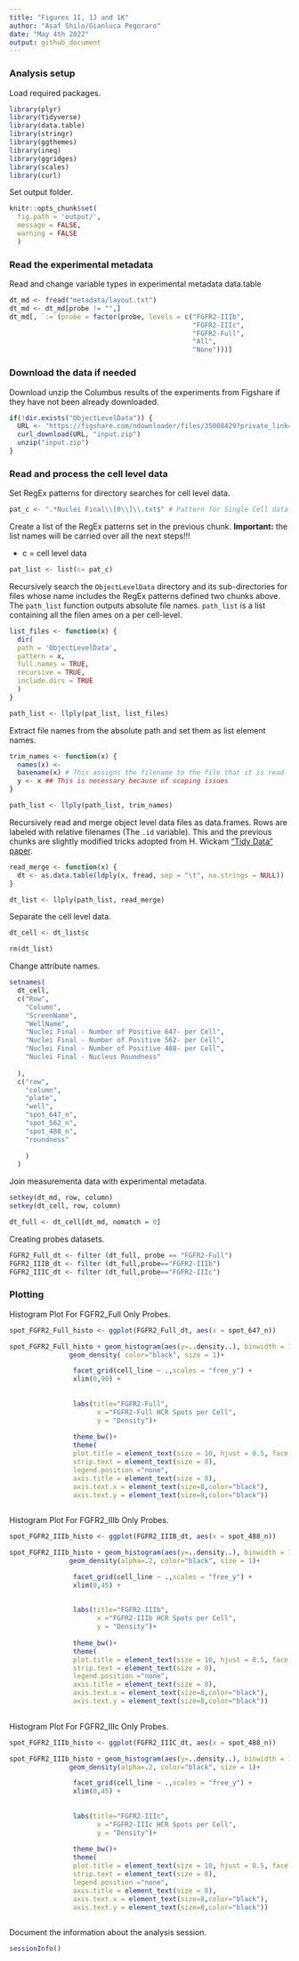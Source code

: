```yaml
---
title: "Figures 1I, 1J and 1K"
author: "Asaf Shilo/Gianluca Pegoraro"
date: "May 4th 2022"
output: github_document
---
```


### Analysis setup

Load required packages.

```r
library(plyr)
library(tidyverse)
library(data.table)
library(stringr)
library(ggthemes)
library(ineq)
library(ggridges)
library(scales)
library(curl)
```

Set output folder.

```r
knitr::opts_chunk$set(
  fig.path = 'output/',
  message = FALSE,
  warning = FALSE
  )
```

### Read the experimental metadata

Read and change variable types in experimental metadata data.table

```r
dt_md <- fread("metadata/layout.txt")
dt_md <- dt_md[probe != "",]
dt_md[, `:=`(probe = factor(probe, levels = c("FGFR2-IIIb", 
                                              "FGFR2-IIIc",
                                              "FGFR2-Full",
                                              "All",
                                              "None")))]
```

### Download the data if needed

Download unzip the Columbus results of the experiments from Figshare if they have not been already downloaded.

```r
if(!dir.exists("ObjectLevelData")) {
  URL <- "https://figshare.com/ndownloader/files/35008429?private_link=ac2ed08b395c13865fef"
  curl_download(URL, "input.zip")
  unzip("input.zip")
}
```

### Read and process the cell level data

Set RegEx patterns for directory searches for cell level data.

```r
pat_c <- ".*Nuclei Final\\[0\\]\\.txt$" # Pattern for Single Cell data files
```

Create a list of the RegEx patterns set in the previous chunk. **Important:** the list names will be carried over all the next steps!!!

-   c = cell level data

```r
pat_list <- list(c= pat_c)
```

Recursively search the `ObjectLevelData` directory and its sub-directories for files whose name includes the RegEx patterns defined two chunks above. The `path_list` function outputs absolute file names. `path_list` is a list containing all the filen ames on a per cell-level.

```r
list_files <- function(x) {
  dir(
  path = 'ObjectLevelData',
  pattern = x,
  full.names = TRUE,
  recursive = TRUE,
  include.dirs = TRUE
  )
}

path_list <- llply(pat_list, list_files) 
```

Extract file names from the absolute path and set them as list element names.

```r
trim_names <- function(x) {
  names(x) <-
  basename(x) # This assigns the filename to the file that it is read
  y <- x ## This is necessary because of scoping issues
}

path_list <- llply(path_list, trim_names) 
```

Recursively read and merge object level data files as data.frames. Rows are labeled with relative filenames (The `.id` variable). This and the previous chunks are slightly modified tricks adopted from H. Wickam ["Tidy Data" paper](http://vita.had.co.nz/papers/tidy-data.pdf).

```r
read_merge <- function(x) {
  dt <- as.data.table(ldply(x, fread, sep = "\t", na.strings = NULL))
}

dt_list <- llply(path_list, read_merge)
```

Separate the cell level data.

```r
dt_cell <- dt_list$c

rm(dt_list)
```

Change attribute names.

```r
setnames(
  dt_cell,
  c("Row",
    "Column",
    "ScreenName",
    "WellName",
    "Nuclei Final - Number of Positive 647- per Cell",
    "Nuclei Final - Number of Positive 562- per Cell",
    "Nuclei Final - Number of Positive 488- per Cell",
    "Nuclei Final - Nucleus Roundness"
    
  ),
  c("row",
    "column",
    "plate",
    "well",
    "spot_647_n",
    "spot_562_n",
    "spot_488_n",
    "roundness"
    
    )
  )
```

Join measurementa data with experimental metadata.

```r
setkey(dt_md, row, column)
setkey(dt_cell, row, column)

dt_full <- dt_cell[dt_md, nomatch = 0] 
```

Creating probes datasets.

```r
FGFR2_Full_dt <- filter (dt_full, probe == "FGFR2-Full")
FGFR2_IIIB_dt <- filter (dt_full,probe=="FGFR2-IIIb")
FGFR2_IIIC_dt <- filter (dt_full,probe=="FGFR2-IIIc")
```

### Plotting

Histogram Plot For FGFR2_Full Only Probes.

```r
spot_FGFR2_Full_histo <- ggplot(FGFR2_Full_dt, aes(x = spot_647_n)) 

spot_FGFR2_Full_histo + geom_histogram(aes(y=..density..), binwidth = 1, colour="black", fill ="#FF0000", boundary = 0)+
               geom_density( color="black", size = 1)+ 

                facet_grid(cell_line ~ .,scales = "free_y") +
                xlim(0,90) +
                
  
                labs(title="FGFR2-Full",
                      x ="FGFR2-Full HCR Spots per Cell", 
                      y = "Density")+
  
                theme_bw()+
                theme(
                plot.title = element_text(size = 10, hjust = 0.5, face = "bold"),
                strip.text = element_text(size = 8),
                legend.position ="none",
                axis.title = element_text(size = 8),
                axis.text.x = element_text(size=8,color="black"),
                axis.text.y = element_text(size=8,color="black"))
  
```

Histogram Plot For FGFR2_IIIb Only Probes.

```r
spot_FGFR2_IIIb_histo <- ggplot(FGFR2_IIIB_dt, aes(x = spot_488_n)) 

spot_FGFR2_IIIb_histo + geom_histogram(aes(y=..density..), binwidth = 1, colour="black", fill ="#008300", boundary = 0)+
               geom_density(alpha=.2, color="black", size = 1)+ 

                facet_grid(cell_line ~ .,scales = "free_y") +
                xlim(0,45) +
                
  
                labs(title="FGFR2-IIIb",
                      x ="FGFR2-IIIb HCR Spots per Cell", 
                      y = "Density")+
  
                theme_bw()+
                theme(
                plot.title = element_text(size = 10, hjust = 0.5, face = "bold"),
                strip.text = element_text(size = 8),
                legend.position ="none",
                axis.title = element_text(size = 8),
                axis.text.x = element_text(size=8,color="black"),
                axis.text.y = element_text(size=8,color="black"))
  
```

Histogram Plot For FGFR2_IIIc Only Probes.

```r
spot_FGFR2_IIIb_histo <- ggplot(FGFR2_IIIC_dt, aes(x = spot_488_n)) 

spot_FGFR2_IIIb_histo + geom_histogram(aes(y=..density..), binwidth = 1, colour="black", fill ="#0000C8", boundary = 0)+
               geom_density(alpha=.2, color="black", size = 1)+ 

                facet_grid(cell_line ~ .,scales = "free_y") +
                xlim(0,45) +
                
  
                labs(title="FGFR2-IIIc",
                      x ="FGFR2-IIIc HCR Spots per Cell", 
                      y = "Density")+
  
                theme_bw()+
                theme(
                plot.title = element_text(size = 10, hjust = 0.5, face = "bold"),
                strip.text = element_text(size = 8),
                legend.position ="none",
                axis.title = element_text(size = 8),
                axis.text.x = element_text(size=8,color="black"),
                axis.text.y = element_text(size=8,color="black"))
  
```

Document the information about the analysis session.

```r
sessionInfo()
```
